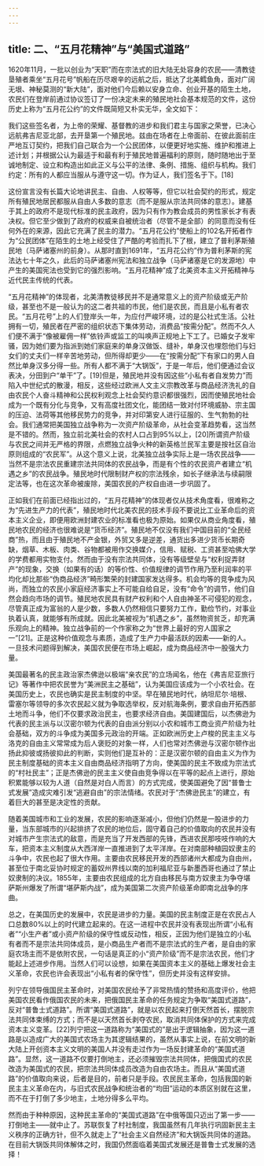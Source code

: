 ```yaml
---
---
---
```

title: 二、“五月花精神”与“美国式道路”
---




1620年11月，一批以创业为“天职”而在宗法式的旧大陆无处容身的农民——清教徒垦殖者乘坐“五月花号”帆船在历尽艰辛的远航之后，抵达了北美鳕鱼角，面对广阔无垠、神秘莫测的“新大陆”，面对他们今后赖以安身立命、创业开基的陌生土地，农民们在登岸前通过协议签订了一份决定未来的殖民地社会基本规范的文件，这份历史上称为“五月花公约”的文件既简短又朴实无华，全文如下：


我们这些签名者，为上帝的荣耀、基督教的进步和我们君主与国家之荣誉，已决心远航弗吉尼亚北部，去开垦第一个殖民地。兹由在场者在上帝面前、在彼此面前庄严地互订契约，把我们自己联合为一个公民团体，以便更好地实施、维护和推进上述计划；并根据公认为最适于和最有利于殖民地普遍福利的原则，随时随地出于至诚地制定、设立和构造出如此正义与公平的法律、条例、措施、组织与机构。我们约定：所有的人都应当服从与遵守这一切。作为证人，我们签名于下。[18]


这份宣言没有长篇大论地讲民主、自由、人权等等，但它以社会契约的形式，规定所有殖民地居民都服从自由人多数的意志（而不是服从宗法共同体的意志）。建基于其上的政府不是现代标准的民主政府，因为只有作为教会成员的男性家长才有表决权。但它至少做到了政府的权威来自被统治者（尽管不是全部）的同意而没有任何外在的来源，因此它充满了民主的潜力。“五月花公约”使船上的102名开拓者作为“公民团体”在陌生的土地上经受住了严酷的考验而扎下了根，建立了普利茅斯殖民地（马萨诸塞州的前身）。从那时直到1691年，“五月花公约”作为普利茅斯的宪法达七十年之久，此后的马萨诸塞州宪法和独立战争（马萨诸塞是它的发源地）中产生的美国宪法也受到它的强烈影响。“五月花精神”成了北美资本主义开拓精神与近代民主传统的代表。

“五月花精神”的体现者，北美清教徒移民并不是通常意义上的资产阶级或无产阶级，甚至也不是一般认为的这二者共祖的市民，他们是农民，而且是小私有者农民。“五月花号”上的人们登岸头一年，为应付严峻环境，过的是公社式生活。公社拥有一切，殖民者在严密的组织状态下集体劳动，消费品“按需分配”。然而不久人们便不满于“像被雇佣一样”依铃声或监工的叫唤声正规地上下工了。已婚女子发牢骚，因为她们要为指派到她们家庭来的单身汉做饭、缝补，单身汉也埋怨他们与妇女们的丈夫们一样辛苦地劳动，但所得却更少——在“按需分配”下有家口的男人自然比单身汉多分得一些。所有人都不满于“大锅饭”，于是一年后，他们便通过会议表决，分田到户“单干”了。[19]但是，殖民地并没有因这些“小私有者自发势力”而陷入中世纪式的散漫，相反，这些经过欧洲人文主义宗教改革与商品经济洗礼的自由农民个人奋斗精神和公民权利观念上社会契约意识都很强烈，因而使殖民地社会成为一个既有分化与竞争，又有高度社团文化，能团结一致对付环境威胁、宗主国的压迫、法荷等其他移民势力的竞争，并对印第安人进行征服的、生气勃勃的社会。我们通常把美国独立战争称为一次资产阶级革命，从社会变革趋势看，这当然是不错的。然而，独立前北美社会的农村人口占到95%以上，[20]所谓资产阶级与农民之间并无严格的界限，点燃独立战争火种的新英格兰民军主要是按社区自治原则组成的“农民军”。从这个意义上说，北美独立战争实际上是一场农民战争——当然不是宗法农民重建宗法共同体的农民战争，而是有个性的农民资产者建立“机遇之乡”的农民战争。殖民地时代限制财产权的宗法残余，如长子继承法与续嗣限定法等，也在这次革命被废除，美国农民的产权自由进一步巩固了。

正如我们在前面已经指出过的，“五月花精神”的体现者仅从技术角度看，很难称之为“先进生产力的代表”，殖民地时代北美农民的技术手段不要说比工业革命后的资本主义企业，即便用欧洲封建农业的标准看也极为原始。如果仅从商业角度看，殖民地农民的经济也很难说是“货币经济”。殖民地不仅没有我们中国目前的“全民经商”热，而且由于殖民地不产金银，外贸又多是逆差，通货出多进少货币长期奇缺，烟草、木板、肉类、谷物都被用作交换媒介，信用、赋税、工资甚至哈佛大学的学费都用实物支付。然而由于没有宗法共同体，没有等级壁垒与“权利捉弄财产”的现象，交换（如果有的话）的等价性、价值规律的调节作用乃至利润率的平均化却比那些“伪商品经济”畸形繁荣的封建国家发达得多。机会均等的竞争成为风尚，而独立的农民小家庭经济事实上不可能自给自足，没有“命令”的调节，他们自然会趋向市场的调节。殖民地农民具有财产权利和个人自由神圣不可侵犯的观念，尽管真正成为富翁的人是少数，多数人仍然相信只要努力工作，勤俭节约，对事业执着认真，就能够有所成就。因此北美被视为“机遇之乡”，虽然物资贫乏，却充满乐观向上的精神。独立战争前的一个作家称之为“世界上最好的穷人国家之一”[21]。正是这种价值观念与素质，造成了生产力中最活跃的因素——新的人。一旦技术问题得到解决，美国农民便在市场上崛起，成为商品经济中一股强大力量。

美国最著名的民主政治家杰佛逊以极端“亲农民”的立场闻名，他在《弗吉尼亚旅行记》等著作中把农民誉为“美洲民主之基础”，认为美国应该成为一个小农社会。在美国历史上，农民也确实是民主制度的中坚。早在殖民地时代，纳坦尼尔·培根、雷塞尔等领导的多次农民起义就为争取选举权，反对航海条例，要求自由开拓西部土地而斗争，他们不仅要求政治民主，也要求经济自由。美国建国后，以杰佛逊为代表的民主派与以汉密尔顿为代表的自由派分别以小农和城市工商业资产阶级为社会基础，双方的斗争成为美国多元政治的开端。正如欧洲历史上卢梭的民主主义与洛克的自由主义常常成为后人褒贬的对象一样，人们也常对杰佛逊与汉密尔顿作出扬此抑彼或扬彼抑此的判断，实则他们是互补的：正是汉密尔顿的自由主义为作为民主制度基础的资本主义自由商品经济指明了方向，使美国的民主不致成为宗法式的“村社民主”；正是杰佛逊的民主主义使自由竞争得以在平等的起点上进行，原始积累能够以较为人道（自然是对白人而言）的方式完成，使美国避免了因“普鲁士式发展”造成灾难引发“逃避自由”的宗法情绪。农民对于“杰佛逊民主”的建立，有着巨大的甚至是决定性的贡献。

随着美国城市和工业的发展，农民的影响逐渐减小，但他们仍然是一股进步的力量，当东部城市的兴起排挤了农民的地位后，固守着自己的价值取向的农民并没有对城市产生宗法式的敌意，而是充当了开发西部的先锋，西进农民那吱吱作响的大车，把资本主义制度从大西洋岸一直推进到了太平洋岸。在对南部种植园奴隶主的斗争中，农民也起了很大作用。主要由农民移民开发的西部诸州大都成为自由州，甚至位于南北妥协时规定的蓄奴州界线以南的加利福尼亚与新墨西哥也通过了禁止奴隶制的决议。1855年，主要由农民组成的北方自由移民与南方奴隶主为争夺堪萨斯州爆发了所谓“堪萨斯内战”，成为美国第二次资产阶级革命即南北战争的序曲。

总之，在美国历史的发展中，农民是进步的力量。美国的民主制度正是在农民占人口总数80%以上的时代建立起来的。在这一进程中农民并没有表现出所谓“小私有者”“小生产者”或小资产阶级的保守性或反动性，相反，正因为他们是独立的小私有者而不是宗法共同体成员，是小商品生产者而不是宗法式的生产者，是自由的家庭农场主而不是依附农民，一句话是真正的小“资产阶级”而不是宗法农民，他们才能起上述进步作用。当然人们可以设想，如果在美国资本主义的基础上爆发社会主义革命，农民也许会表现出“小私有者的保守性”，但历史并没有这样安排。

列宁在领导俄国民主革命时，对美国农民给予了非常热情的赞扬和高度评价，他把美国农民看作俄国农民的未来，把俄国民主革命的任务规定为争取“美国式道路”，反对“普鲁士式道路”。所谓“美国式道路”，就是以农民起来打倒天然首长，摆脱宗法共同体束缚的方式；而不是以天然首长剥夺农民，取消共同体保护的方式来完成资本主义变革。[22]列宁把这一道路称为“美国式的”是出于逻辑抽象，因为这一道路是以造成广大的美国式农场主为其逻辑结果的，虽然从事实上说，在前文明的新大陆上开创资本主义文明的美国人并没有走过作为一场反封建革命的“美国式道路”。显然，这一道路不仅要打倒地主，还必须摧毁宗法共同体，把俄国式的农民改造为美国式的农民，把宗法共同体成员改造为自由农场主。而且从“美国式道路”的价值取向来说，后者是目的，前者只是手段。农民民主革命，包括我国的新民主主义革命在内，与旧式农民战争和统治者的“均田”运动的本质区别就在这里，而不在于打倒了多少地主，土地分得多么平均。

然而由于种种原因，这种民主革命的“美国式道路”在中俄等国只迈出了第一步——打倒地主——就中止了。苏联恢复了村社制度，我国虽然有几年执行巩固新民主主义秩序的正确方针，但不久就走上了“社会主义自然经济”和大锅饭共同体的道路。在目前大锅饭共同体解体之时，我国仍然面临着美国式发展还是普鲁士式发展的选择！